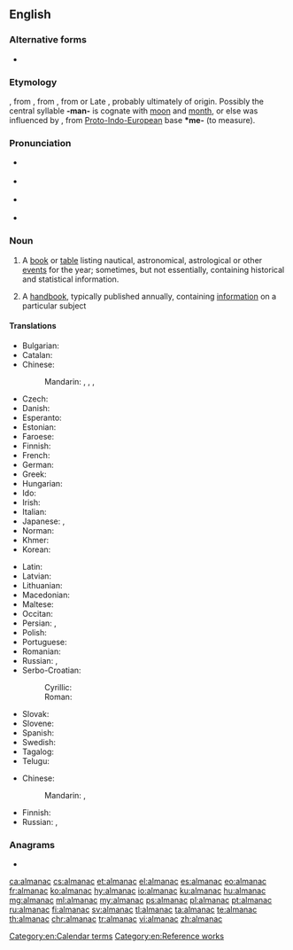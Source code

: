 ==English==
{{wikipedia}}

===Alternative forms===
* {{l|en|almanack}}

===Etymology===
{{etyl|fro|en}} {{m|fro|almanach}}, from {{etyl|ML.|en}} {{m|la|almanachus}}, from {{etyl|xaa|en}} {{m|ar||tr=almanak||almanac, calendar}}, from {{etyl|ar|en}} {{m|ar|مناخ|الْمُنَاخ|climate}} or Late {{etyl|grc|en}} {{m|grc|ἀλμενιχιακά||calendar|sc=polytonic}}, probably ultimately of {{etyl|cop|en}} origin. Possibly the central syllable '''-man-''' is cognate with [[moon]] and [[month]], or else was influenced by {{etyl|ine-pro|en}} {{m|ine-pro|*mens-||moon, month}}, from [[Proto-Indo-European]] base '''*me-''' (to measure).

===Pronunciation===
* {{a|GenAm}} {{IPA|[ˈɔlmənæk]|[ˈæl-]|lang=en}}
* {{a|cot-caught|Canada}} {{IPA|[ˈɑlmənæk]|[ˈæl-]|lang=en}}
* {{a|RP}} {{IPA|[ˈɔːlmənæk]|[ˈɒl-]|lang=en}}
* {{hyphenation|al|ma|nac|lang=en}}

===Noun===
{{en-noun}}

# {{lb|en|astronomy|navigation}} A [[book]] or [[table]] listing nautical, astronomical, astrological or other [[event]]s for the year; sometimes, but not essentially, containing historical and statistical information.
# A [[handbook]], typically published annually, containing [[information]] on a particular subject

====Translations====
{{trans-top|book or table listing astronomical, nautical or other events for the year}}
* Bulgarian: {{t+|bg|алмана́х|m}}
* Catalan: {{t+|ca|almanac|m}}
* Chinese:
*: Mandarin: {{t+|cmn|曆書|sc=Hani}}, {{t+|cmn|历书|tr=lìshū|sc=Hani}}, {{t+|cmn|皇曆|sc=Hani}}, {{t+|cmn|皇历|tr=huángli|sc=Hani}}
* Czech: {{t+|cs|almanach|m}}
* Danish: {{t|da|almanak|c}}
* Esperanto: {{t|eo|almanako}}
* Estonian: {{t|et|almanahh}}
* Faroese: {{t+|fo|álmanakki|m}}
* Finnish: {{t+|fi|almanakka}}
* French: {{t+|fr|almanach|m}}
* German: {{t+|de|Almanach|m}}
* Greek: {{t+|el|αλμανάκ|n}}
* Hungarian: {{t+|hu|almanach}}
* Ido: {{t+|io|almanako}}
* Irish: {{t|ga|almanag|m}}
* Italian: {{t+|it|almanacco|m}}
* Japanese: {{t|ja|年鑑|tr=ねんかん, nenkan|sc=Jpan}}, {{t|ja|アルマナック|tr=arumanakku|sc=Jpan}}
* Norman: {{t|nrf|almonnas|m}}
* Khmer: {{t|km|មហាសង្ក្រាន្ត|tr=mea’haa sɑngkraan|sc=Khmr}}
* Korean: {{t+|ko|연감|sc=Kore}}
{{trans-mid}}
* Latin: {{t|la|almanacus|m}}
* Latvian: {{t|lv|almanahs|m}}
* Lithuanian: {{t-needed|lt}}
* Macedonian: {{t|mk|алманах|m|tr=álmanah|sc=Cyrl}}
* Maltese: {{t|mt|almanak|m}}
* Occitan: {{t-needed|oc}}
* Persian: {{t+|fa|زیگ|tr=zig}}, {{t|fa|دفتر سال|tr=daftar-e-sāl}}
* Polish: {{t+|pl|almanach|m}}
* Portuguese: {{t+|pt|almanaque|m}}
* Romanian: {{t-needed|ro}}
* Russian: {{t+|ru|альмана́х|m}}, {{t+|ru|календа́рь|m}}
* Serbo-Croatian:
*: Cyrillic: {{t|sh|алманах|m}}
*: Roman: {{t|sh|almanah|m}}
* Slovak: {{t|sk|almanach|m}}
* Slovene: {{t|sl|almanah|m}}
* Spanish: {{t+|es|almanaque|m}}
* Swedish: {{t+|sv|almanacka|c}}
* Tagalog: {{t+|tl|almanake}}
* Telugu: {{t+|te|పంచాంగము}}
{{trans-bottom}}

{{trans-top|handbook published annually}}
* Chinese:
*: Mandarin: {{t+|cmn|年鑒|sc=Hani}}, {{t+|cmn|年鉴|tr=niánjiàn|sc=Hani}}
{{trans-mid}}
* Finnish: {{t|fi|vuosikirja}}
* Russian: {{t+|ru|альмана́х|m}}, {{t+|ru|ежего́дник|m}}
{{trans-bottom}}

===Anagrams===
* {{l|en|mancala}}

[[Category:en:Calendar terms]]
[[Category:en:Reference works]]

[[ca:almanac]]
[[cs:almanac]]
[[et:almanac]]
[[el:almanac]]
[[es:almanac]]
[[eo:almanac]]
[[fr:almanac]]
[[ko:almanac]]
[[hy:almanac]]
[[io:almanac]]
[[ku:almanac]]
[[hu:almanac]]
[[mg:almanac]]
[[ml:almanac]]
[[my:almanac]]
[[ps:almanac]]
[[pl:almanac]]
[[pt:almanac]]
[[ru:almanac]]
[[fi:almanac]]
[[sv:almanac]]
[[tl:almanac]]
[[ta:almanac]]
[[te:almanac]]
[[th:almanac]]
[[chr:almanac]]
[[tr:almanac]]
[[vi:almanac]]
[[zh:almanac]]